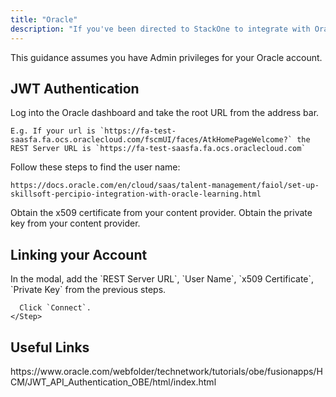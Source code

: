 ```yaml
---
title: "Oracle"
description: "If you've been directed to StackOne to integrate with Oracle, the following steps will help you understand the process and any necessary actions to configure successful integration."
---
```


<Warning>
  This guidance assumes you have Admin privileges for your Oracle account.
</Warning>

## JWT Authentication

<Steps>
  <Step title="Find REST Server URL">
    Log into the Oracle dashboard and take the root URL from the address bar.

    E.g. If your url is `https://fa-test-saasfa.fa.ocs.oraclecloud.com/fscmUI/faces/AtkHomePageWelcome?` the REST Server URL is `https://fa-test-saasfa.fa.ocs.oraclecloud.com`
  </Step>
  <Step title="Find User Name">
    Follow these steps to find the user name:

    https://docs.oracle.com/en/cloud/saas/talent-management/faiol/set-up-skillsoft-percipio-integration-with-oracle-learning.html
  </Step>
  <Step title="Find x509 Certificate">
    Obtain the x509 certificate from your content provider.
  </Step>
  <Step title="Find Private Key">
    Obtain the private key from your content provider.
  </Step>
</Steps>

## Linking your Account
<Steps>
  <Step title="Link Oracle Account">
      In the modal, add the `REST Server URL`, `User Name`, `x509 Certificate`, `Private Key` from the previous steps.

      Click `Connect`.
    </Step>
  </Steps>

<IntegrationFooter />

## Useful Links
<Card title="Oracle JWT Docs" icon="link" href="https://www.oracle.com/webfolder/technetwork/tutorials/obe/fusionapps/HCM/JWT_API_Authentication_OBE/html/index.html">
    https://www.oracle.com/webfolder/technetwork/tutorials/obe/fusionapps/HCM/JWT_API_Authentication_OBE/html/index.html
</Card>